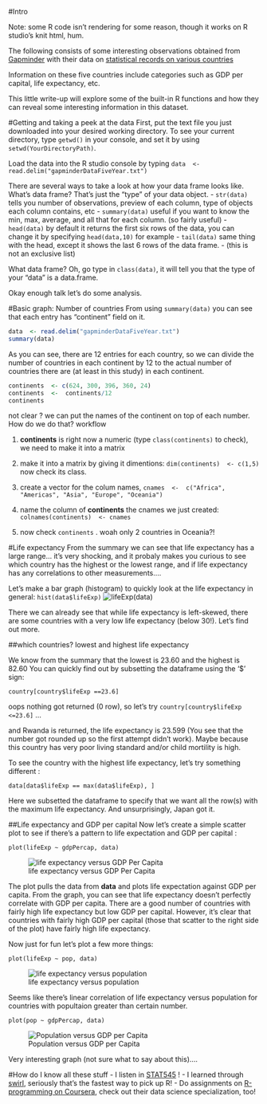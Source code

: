 
#Intro

Note: some R code isn't rendering for some reason, though it works on R studio's knit html, hum. 

The following consists of some interesting observations obtained from 
[Gapminder](http://www.gapminder.org/) with their data on [statistical records 
on various countries](http://www.stat.ubc.ca/~jenny/notOcto/STAT545A/examples/gapminder/data/gapminderDataFiveYear.txt)

Information on these five countries include categories such as GDP per capital, life expectancy, etc. 

This little write-up will explore some of the built-in R functions and how they can reveal some interesting information in this dataset. 


#Getting and taking a peek at the data
First, put the text file you just downloaded into your desired working directory. To see your current directory, type `getwd()` in your console, and set it by using `setwd(YourDirectoryPath)`. 

Load the data into the R studio console by typing `data  <- read.delim("gapminderDataFiveYear.txt")`

There are several ways to take a look at how your data frame looks like. What's data frame? That's just the "type" of your data object. 
- `str(data)` tells you number of observations, preview of each column, type of objects each column contains, etc
- `summary(data)` useful if you want to know the min, max, average, and all that for each column. (so fairly useful)
- `head(data)` by default it returns the first six rows of the data, you can change it by specifying `head(data,10)` for example
- `tail(data)` same thing with the head, except it shows the last 6 rows of the data frame. 
- (this is not an exclusive list)

What data frame? Oh, go type in `class(data)`, it will tell you that the type of your "data" is a data.frame. 

Okay enough talk let's do some analysis. 

#Basic graph: Number of countries 
From using `summary(data)` you can see that each entry has "continent" field on it. 
```r
data  <- read.delim("gapminderDataFiveYear.txt")
summary(data)
```




As you can see, there are 12 entries for each country, so we can divide the number of countries in each continent by 12 to the actual number of countries there are (at least in this study) in each continent. 
```r
continents  <- c(624, 300, 396, 360, 24)
continents  <-  continents/12
continents
```

not clear ? we can put the names of the continent on top of each number. How do we do that? workflow

1. __continents__ is right now a numeric (type `class(continents)` to check), we need to make it into a matrix 

2. make it into a matrix by giving it dimentions: `dim(continents)  <- c(1,5)` now check its class. 

3. create a vector for the colum names, `cnames  <-  c("Africa", "Americas", "Asia", "Europe", "Oceania")`

4. name the column of __continents__ the cnames we just created: `colnames(continents)  <- cnames`

5. now check `continents` . woah only 2 countries in Oceania?!  

#Life expectancy 
From the summary we can see that life expectancy has a large range... it's very shocking, and it probaly makes you curious to see which country has the highest or the lowest range, and if life expectancy has any correlations to other measurements.... 

Let's make a bar graph (histogram) to quickly look at the life expectancy in general: 
`hist(data$lifeExp)` 
![lifeExp(data)](./images_gapminder/lifeExp_histo.jpeg)


There we can already see that while life expectancy is left-skewed, there are some countries with a very low life expectancy (below 30!). Let's find out more. 

##which countries? lowest and highest life expectancy 

We know from the summary that the lowest is 23.60 and the highest is 82.60
You can quickly find out by subsetting the dataframe using the '$' sign: 

`country[country$lifeExp ==23.6]` 

oops nothing got returned (0 row), so let's try `country[country$lifeExp <=23.6]` ... 

and Rwanda is returned, the life expectancy is 23.599 (You see that the number got rounded up so the first attempt didn't work). Maybe because this country has very poor living standard and/or child mortility is high. 

To see the country with the highest life expectancy, let's try something different : 

`data[data$lifeExp == max(data$lifeExp), ]` 

Here we subsetted the dataframe to specify that we want all the row(s) with the maximum life expectancy. And unsurprisingly, Japan got it. 

##Life expectancy and GDP per capital
Now let's create a simple scatter plot to see if there's a pattern to life expectation and GDP per capital : 

`plot(lifeExp ~ gdpPercap, data)`  

![life expectancy versus GDP Per Capita](./images_gapminder/lifeExp_gdpPercap.jpeg)

The plot pulls the data from __data__ and plots life expectation against GDP per capita. From the graph, you can see that life expectancy doesn't perfectly correlate with GDP per capita. There are a good number of countries with fairly high life expectancy but low GDP per capital. However, it's clear that countries with fairly high GDP per capital (those that scatter to the right side of the plot) have fairly high life expectancy. 

Now just for fun let's plot a few more things: 

`plot(lifeExp ~ pop, data)`

![life expectancy versus population](./images_gapminder/lifeExp_pop.jpeg)

Seems like there's linear correlation of life expectancy versus population for countries with popultaion greater than certain number. 


`plot(pop ~ gdpPercap, data)`

![Population versus GDP per Capita](./images_gapminder/pop_gdpPercap.jpeg)

Very interesting graph (not sure what to say about this).... 


#How do I know all these stuff 
- I listen in [STAT545](http://stat545-ubc.github.io/index.html) ! 
- I learned through [swirl](http://swirlstats.com/students.html), seriously that's the fastest way to pick up R! 
- Do assignments on [R-programming on Coursera](https://www.coursera.org/course/rprog), check out their data science specialization, too! 
